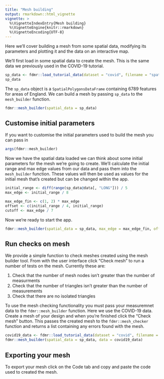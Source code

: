 ```yaml
---
title: "Mesh building"
output: rmarkdown::html_vignette
vignette: >
  %\VignetteIndexEntry{Mesh building}
  %\VignetteEngine{knitr::rmarkdown}
  %\VignetteEncoding{UTF-8}
---
```


Here we'll cover building a mesh from some spatial data, modifying its parameters and plotting it and the data on an interactive map.

We'll first load in some spatial data to create the mesh. This is the same data we previously used in the COVID-19 tutorial.

```r
sp_data <- fdmr::load_tutorial_data(dataset = "covid", filename = "spatial_data.rds")
sp_data
```

The `sp_data` object is a `SpatialPolygonsDataFrame` containing 6789 features for areas of England. We can build a mesh
by passing `sp_data` to the `mesh_builder` function.

```r
fdmr::mesh_builder(spatial_data = sp_data)
```
 
## Customise initial parameters

If you want to customise the initial parameters used to build the mesh you can pass in 

```r
args(fdmr::mesh_builder)
```

Now we have the spatial data loaded we can think about some initial parameters for the mesh we're going to create. We'll calculate the initial range and max edge values from our data and
pass them into the `mesh_builder` function. These values will then be used as values for the initial mesh that's created but can be changed within the app.

```r
initial_range <- diff(range(sp_data@data[, "LONG"])) / 5
max_edge <- initial_range / 8

max_edge_fin <- c(1, 2) * max_edge
offset <- c(initial_range / 4, initial_range)
cutoff <- max_edge / 7
```

Now we're ready to start the app.

```r
fdmr::mesh_builder(spatial_data = sp_data, max_edge = max_edge_fin, offset = offset, cutoff = cutoff)
```

## Run checks on mesh

We provide a simple function to check meshes created using the mesh builder tool. From with the user interface click "Check mesh" to run a number of tests on the mesh.
Currently these are:

1. Check that the number of mesh nodes isn't greater than the number of measurments
2. Check that the number of triangles isn't greater than the number of measurements
3. Check that there are no isolated triangles

To use the mesh checking functionality you must pass your measuremnet data to the `fdmr::mesh_builder` function. Here we use the COVID-19 data. Create a mesh of your design and when you're finished click the "Check mesh" button. This passes the created mesh
to the `fdmr::mesh_checker` function and returns a list containing any errors found with the mesh.

```r
covid19_data <- fdmr::load_tutorial_data(dataset = "covid", filename = "covid19_data.rds")
fdmr::mesh_builder(spatial_data = sp_data, data = covid19_data)
```

## Exporting your mesh

To export your mesh click on the Code tab and copy and paste the code used to created the mesh.


